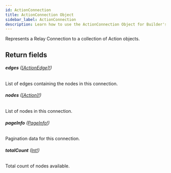 ```yaml
---
id: ActionConnection
title: ActionConnection Object
sidebar_label: ActionConnection
description: Learn how to use the ActionConnection Object for Builder's API.
---
```


Represents a Relay Connection to a collection of Action objects.

## Return fields

###### <b>edges</b> ([[ActionEdge]!](/docs/composer/builder/api/schema/object/ActionEdge.mdx))

List of edges containing the nodes in this connection.

###### <b>nodes</b> ([[Action]!](/docs/composer/builder/api/schema/object/Action.mdx))

List of nodes in this connection.

###### <b>pageInfo</b> ([PageInfo!](/docs/composer/builder/api/schema/object/PageInfo.mdx))

Pagination data for this connection.

###### <b>totalCount</b> ([Int!](/docs/composer/builder/api/schema/scalar/Int.mdx))

Total count of nodes available.
